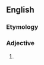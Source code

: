 ==English==

===Etymology===
{{prefix|en|palaeo|botanical}}

===Adjective===
{{en-adj|-}}

# {{alternative spelling of|en|paleobotanical}}